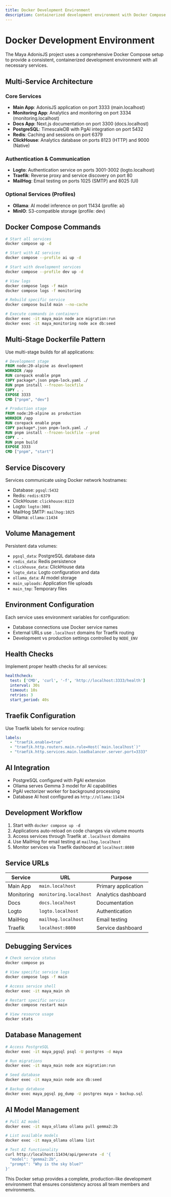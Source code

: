 ```yaml
---
title: Docker Development Environment
description: Containerized development environment with Docker Compose
---
```


# Docker Development Environment

The Maya AdonisJS project uses a comprehensive Docker Compose setup to provide a consistent, containerized development environment with all necessary services.

## Multi-Service Architecture

### Core Services

- **Main App**: AdonisJS application on port 3333 (main.localhost)
- **Monitoring App**: Analytics and monitoring on port 3334 (monitoring.localhost)  
- **Docs App**: Next.js documentation on port 3300 (docs.localhost)
- **PostgreSQL**: TimescaleDB with PgAI integration on port 5432
- **Redis**: Caching and sessions on port 6379
- **ClickHouse**: Analytics database on ports 8123 (HTTP) and 9000 (Native)

### Authentication & Communication

- **Logto**: Authentication service on ports 3001-3002 (logto.localhost)
- **Traefik**: Reverse proxy and service discovery on port 80
- **MailHog**: Email testing on ports 1025 (SMTP) and 8025 (UI)

### Optional Services (Profiles)

- **Ollama**: AI model inference on port 11434 (profile: ai)
- **MinIO**: S3-compatible storage (profile: dev)

## Docker Compose Commands

```bash
# Start all services
docker compose up -d

# Start with AI services
docker compose --profile ai up -d

# Start with development services  
docker compose --profile dev up -d

# View logs
docker compose logs -f main
docker compose logs -f monitoring

# Rebuild specific service
docker compose build main --no-cache

# Execute commands in containers
docker exec -it maya_main node ace migration:run
docker exec -it maya_monitoring node ace db:seed
```

## Multi-Stage Dockerfile Pattern

Use multi-stage builds for all applications:

```dockerfile
# Development stage
FROM node:20-alpine as development
WORKDIR /app
RUN corepack enable pnpm
COPY package*.json pnpm-lock.yaml ./
RUN pnpm install --frozen-lockfile
COPY . .
EXPOSE 3333
CMD ["pnpm", "dev"]

# Production stage  
FROM node:20-alpine as production
WORKDIR /app
RUN corepack enable pnpm
COPY package*.json pnpm-lock.yaml ./
RUN pnpm install --frozen-lockfile --prod
COPY . .
RUN pnpm build
EXPOSE 3333
CMD ["pnpm", "start"]
```

## Service Discovery

Services communicate using Docker network hostnames:
- Database: `pgsql:5432`
- Redis: `redis:6379`
- ClickHouse: `clickhouse:8123`
- Logto: `logto:3001`
- MailHog SMTP: `mailhog:1025`
- Ollama: `ollama:11434`

## Volume Management

Persistent data volumes:
- `pgsql_data`: PostgreSQL database data
- `redis_data`: Redis persistence
- `clickhouse_data`: ClickHouse data
- `logto_data`: Logto configuration and data
- `ollama_data`: AI model storage
- `main_uploads`: Application file uploads
- `main_tmp`: Temporary files

## Environment Configuration

Each service uses environment variables for configuration:
- Database connections use Docker service names
- External URLs use `.localhost` domains for Traefik routing
- Development vs production settings controlled by `NODE_ENV`

## Health Checks

Implement proper health checks for all services:

```yaml
healthcheck:
  test: ['CMD', 'curl', '-f', 'http://localhost:3333/health']
  interval: 30s
  timeout: 10s
  retries: 3
  start_period: 40s
```

## Traefik Configuration

Use Traefik labels for service routing:

```yaml
labels:
  - "traefik.enable=true"
  - "traefik.http.routers.main.rule=Host(`main.localhost`)"
  - "traefik.http.services.main.loadbalancer.server.port=3333"
```

## AI Integration

- PostgreSQL configured with PgAI extension
- Ollama serves Gemma 3 model for AI capabilities
- PgAI vectorizer worker for background processing
- Database AI host configured as `http://ollama:11434`

## Development Workflow

1. Start with `docker compose up -d`
2. Applications auto-reload on code changes via volume mounts
3. Access services through Traefik at `.localhost` domains
4. Use MailHog for email testing at `mailhog.localhost`
5. Monitor services via Traefik dashboard at `localhost:8080`

## Service URLs

| Service | URL | Purpose |
|---------|-----|---------|
| Main App | `main.localhost` | Primary application |
| Monitoring | `monitoring.localhost` | Analytics dashboard |
| Docs | `docs.localhost` | Documentation |
| Logto | `logto.localhost` | Authentication |
| MailHog | `mailhog.localhost` | Email testing |
| Traefik | `localhost:8080` | Service dashboard |

## Debugging Services

```bash
# Check service status
docker compose ps

# View specific service logs
docker compose logs -f main

# Access service shell
docker exec -it maya_main sh

# Restart specific service
docker compose restart main

# View resource usage
docker stats
```

## Database Management

```bash
# Access PostgreSQL
docker exec -it maya_pgsql psql -U postgres -d maya

# Run migrations
docker exec -it maya_main node ace migration:run

# Seed database
docker exec -it maya_main node ace db:seed

# Backup database
docker exec maya_pgsql pg_dump -U postgres maya > backup.sql
```

## AI Model Management

```bash
# Pull AI model
docker exec -it maya_ollama ollama pull gemma2:2b

# List available models
docker exec -it maya_ollama ollama list

# Test AI functionality
curl http://localhost:11434/api/generate -d '{
  "model": "gemma2:2b",
  "prompt": "Why is the sky blue?"
}'
```

This Docker setup provides a complete, production-like development environment that ensures consistency across all team members and environments. 